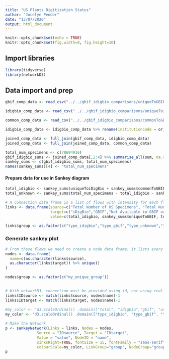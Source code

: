 ```yaml
---
title: "US Plants Digitization Status"
author: "Jocelyn Pender"
date: "13/07/2020"
output: html_document
---
```


```r
knitr::opts_chunk$set(echo = TRUE)
knitr::opts_chunk$set(fig.width=8, fig.height=10) 
```

## Import libraries

```r
library(tidyverse)
library(networkD3)
```


## Data import and prep

```r

gbif_comp_data <- read_csv("../../gbif_idigbio_comparisons/uniqueToGBIF.csv/part-00000-152c3e61-8f99-4970-8ed6-3e86eb524027-c000.csv")

idigbio_comp_data <- read_csv("../../gbif_idigbio_comparisons/uniqueToiDigBio.csv/part-00000-d4581e18-be6d-4c43-9f99-8d2643a24e9f-c000.csv")

common_comp_data <- read_csv("../../gbif_idigbio_comparisons/commonToGBIFiDigBio.csv/part-00000-cf004e35-1fdf-4f98-b9a4-8f8ba5879b1c-c000.csv")

idigbio_comp_data <- idigbio_comp_data %>% rename(institutionCode = or_institutionCode)

joined_comp_data <- full_join(gbif_comp_data, idigbio_comp_data)
joined_comp_data <- full_join(joined_comp_data, common_comp_data)
```

```r
total_num_specimens <- c(78694916)
gbif_idigbio_sums <- joined_comp_data[,2:4] %>% summarise_all(sum, na.rm=TRUE)
sankey_sums <- c(gbif_idigbio_sums, total_num_specimens)
names(sankey_sums)[4] <- "total_num_specimens"
```

#### Prepare data for use in Sankey diagram

```r
total_idigbio <- sankey_sums$uniqueToiDigBio + sankey_sums$commonToGBIFiDigBio
total_unknown <- sankey_sums$total_num_specimens - total_idigbio - sankey_sums$uniqueToGBIF

# A connection data frame is a list of flows with intensity for each flow
links <- data.frame(source=c("Total Number of US Specimens", "Total Number of US Specimens", "Total Number of US Specimens", "iDigBio"),
                    target=c("iDigBio","GBIF","Not Available in GBIF or iDigBio","GBIF"),
                    value=c(total_idigbio, sankey_sums$uniqueToGBIF, total_unknown, sankey_sums$uniqueToiDigBio))

links$group <- as.factor(c("type_idigbio","type_gbif","type_unknown","type_gbif"))

```

### Generate sankey plot

```r
# From these flows we need to create a node data frame: it lists every entities involved in the flow
nodes <- data.frame(
  name=c(as.character(links$source), 
  as.character(links$target)) %>% unique()
)

nodes$group <- as.factor(c("my_unique_group"))

 
# With networkD3, connection must be provided using id, not using real name like in the links dataframe.. So we need to reformat it.
links$IDsource <- match(links$source, nodes$name)-1 
links$IDtarget <- match(links$target, nodes$name)-1
 
#my_color <- 'd3.scaleOrdinal() .domain(["total", "idigbio","gbif", "unknown"]) .range(["blue", "blue" , "blue", "red"])'
my_color <- 'd3.scaleOrdinal() .domain(["type_idigbio", "type_gbif", "type_unknown"]) .range(["steelblue", "#69b3a2", "#f0c546", "grey"])'

# Make the Network
p <- sankeyNetwork(Links = links, Nodes = nodes,
              Source = "IDsource", Target = "IDtarget",
              Value = "value", NodeID = "name", 
              sinksRight=TRUE, fontSize = 15, fontFamily = "sans-serif",
              colourScale=my_color, LinkGroup="group", NodeGroup="group")
p
```

